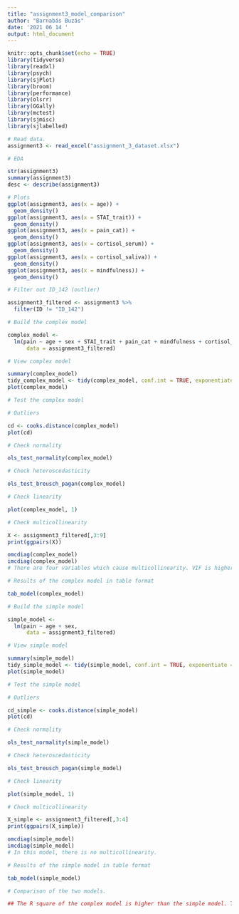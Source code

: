 ---
title: "assignment3_model_comparison"
author: "Barnabás Buzás"
date: '2021 06 14 '
output: html_document
---

```{r setup, include=FALSE}
knitr::opts_chunk$set(echo = TRUE)
library(tidyverse)
library(readxl)
library(psych)
library(sjPlot)
library(broom)
library(performance)
library(olsrr)
library(GGally)
library(mctest)
library(sjmisc)
library(sjlabelled)
```

```{r}
# Read data.
assignment3 <- read_excel("assignment_3_dataset.xlsx")
```

```{r}
# EDA

str(assignment3)
summary(assignment3)
desc <- describe(assignment3)

# Plots
ggplot(assignment3, aes(x = age)) +
  geom_density()
ggplot(assignment3, aes(x = STAI_trait)) +
  geom_density()
ggplot(assignment3, aes(x = pain_cat)) +
  geom_density()
ggplot(assignment3, aes(x = cortisol_serum)) +
  geom_density()
ggplot(assignment3, aes(x = cortisol_saliva)) +
  geom_density()
ggplot(assignment3, aes(x = mindfulness)) +
  geom_density()
```

```{r}
# Filter out ID_142 (outlier)

assignment3_filtered <- assignment3 %>%
  filter(ID != "ID_142")
```

```{r}
# Build the complex model

complex_model <- 
  lm(pain ~ age + sex + STAI_trait + pain_cat + mindfulness + cortisol_serum + cortisol_saliva,
      data = assignment3_filtered)
```

```{r}
# View complex model

summary(complex_model)
tidy_complex_model <- tidy(complex_model, conf.int = TRUE, exponentiate = TRUE)
plot(complex_model)
```

```{r}
# Test the complex model

# Outliers

cd <- cooks.distance(complex_model)
plot(cd)

# Check normality

ols_test_normality(complex_model)

# Check heteroscedasticity

ols_test_breusch_pagan(complex_model)

# Check linearity

plot(complex_model, 1)

# Check multicollinearity

X <- assignment3_filtered[,3:9]
print(ggpairs(X))

omcdiag(complex_model)
imcdiag(complex_model)
# There are four variables which cause multicollinearity. VIF is higher than 5 in the case of cortisol serum and cortisol saliva. If they are used as control variables, than this does not mean a problem. 
```

```{r}
# Results of the complex model in table format

tab_model(complex_model)
```

```{r}
# Build the simple model

simple_model <- 
  lm(pain ~ age + sex,
      data = assignment3_filtered)
```

```{r}
# View simple model

summary(simple_model)
tidy_simple_model <- tidy(simple_model, conf.int = TRUE, exponentiate = TRUE)
plot(simple_model)
```

```{r}
# Test the simple model

# Outliers

cd_simple <- cooks.distance(simple_model)
plot(cd)

# Check normality

ols_test_normality(simple_model)

# Check heteroscedasticity

ols_test_breusch_pagan(simple_model)

# Check linearity

plot(simple_model, 1)

# Check multicollinearity

X_simple <- assignment3_filtered[,3:4]
print(ggpairs(X_simple))

omcdiag(simple_model)
imcdiag(simple_model)
# In this model, there is no multicollinearity. 
```

```{r}
# Results of the simple model in table format

tab_model(simple_model)
```

```{r}
# Comparison of the two models. 

## The R square of the complex model is higher than the simple model. Therefore, I would use the complex model. On the other hand, there is only one significant predictor in this model, which is pain catastrophizing. As the instruction said, pain catastrophizing is a well-established predictor of pain, so this is not a new result. In the other model, there was also a significant predictor, age, but this prediction was very weak. 
```


